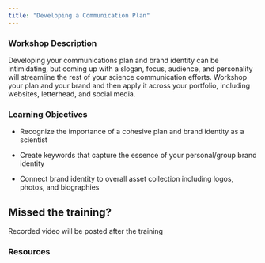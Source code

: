 ```yaml
---
title: "Developing a Communication Plan"
---
```




### Workshop Description {.unnumbered}
Developing your communications plan and brand identity can be intimidating, but coming up with a slogan, focus, audience, and personality will streamline the rest of your science communication efforts. Workshop your plan and your brand and then apply it across your portfolio, including websites, letterhead, and social media.



### Learning Objectives{.unnumbered}
-   Recognize the importance of a cohesive plan and brand identity as a scientist

-   Create keywords that capture the essence of your personal/group brand identity 

-   Connect brand identity to overall asset collection including logos, photos, and biographies



:::callout-important
## Missed the training?

Recorded video will be posted after the training
:::



### Resources {.unnumbered}


